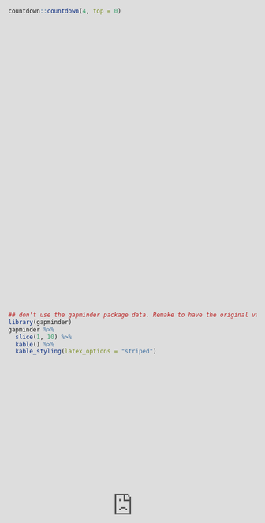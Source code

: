 ```yaml
---
title: "A Grammar of Graphics"
format:
  revealjs:
    author: "STAT 20: Introduction to Probability and Statistics"
    height: 900
    width: 1600
    theme: ../../assets/slides.scss
    multiplex: false
    transition: fade
    slide-number: c
    incremental: false
    center: false
    menu: false
    highlight-style: github
    progress: false
    code-overflow: wrap
    title-slide-attributes:
      data-background-image: ../../assets/stat20-hex-bg.png
      data-background-size: contain
---
```


## Agenda

- Concept Question
- Lab 3: Class Survey
  - Part I
- *Break*
- Lab 3: Class Survey
  - Part II

# Concept Question

## 

You will be watching a 2.5 minute video of a presentation by a scientist, Hans Rosling, who studied global public health. He presents data visualizations depicting the change in life expectancy and family size over several decades in the 20th century.

:::{.poll}
On a piece of note paper:

- Sketch out the data frame used to create the graphic and add the names of the variables.
- List the aesthetic attributes used to encode the data in the graphic.
- Identify the geometry used in the plot.
:::

## {data-menu-title="Hans Rosling's Gapminder"}

<center>
<iframe src="https://embed.ted.com/talks/hans_rosling_the_best_stats_you_ve_ever_seen" width="854" height="480" style="position:absolute;left:0;top:0;width:100%;height:100%" frameborder="0" scrolling="no" allowfullscreen></iframe>
</center>

##

Please turn to your neighbors and...

:::{.poll}
Discuss what you came up with in terms of . . .

- the variables present in the data frame
- the aesthetic attributes used to encode that data in the plot
- the geometry
:::

```r
countdown::countdown(4, top = 0)
```


## What were the variables and aesthetic attributes?

. . .

:::: {.columns}

::: {.column width="50%"}

#### Visual Cues / Aesthetics

- Location along the x-axis
- Location along the y-axis
- Size of point
- Color of point
- Animation
:::

::: {.column width="50%"}
#### Variables

- Fertility rate
- Life expectancy
- Population
- Region
- Year
:::

::::


## What did the data frame look like?


What was the unit of observation? What were the variables? What were their type?

. . . 

:::: {.columns}

::: {.column width="50%"}
#### Unit of observation

- A country in a given year
:::

::: {.column width="50%"}
#### Variables

- Fertility rate (continuous)
- Life expectancy (continuous)
- Population (continuous)
- Region (nominal)
- Year (discrete)
:::

::::

```r
## don't use the gapminder package data. Remake to have the original vars: life expectancy and fertility rate
library(gapminder)
gapminder %>%
  slice(1, 10) %>%
  kable() %>%
  kable_styling(latex_options = "striped")
```


## What geometry is used to represent the observations?

. . .

- Points

# Break

# Lab 3: Class Survey
